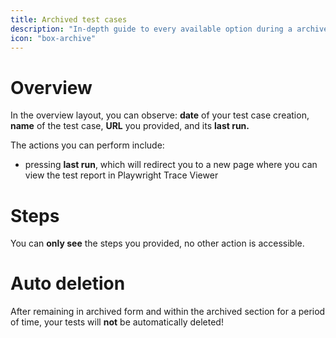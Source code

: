 ```yaml
---
title: Archived test cases
description: "In-depth guide to every available option during a archived test case scenario."
icon: "box-archive"
---
```


# Overview

In the overview layout, you can observe: **date** of your test case creation, **name** of the test case, **URL** you provided, and its **last run.**

The actions you can perform include:
- pressing **last run**, which will redirect you to a new page where you can view the test report in Playwright Trace Viewer

# Steps

You can **only see** the steps you provided, no other action is accessible.

<Snippet file="snippet-debug.mdx" />

# Auto deletion

After remaining in archived form and within the archived section for a period of time, your tests will **not** be automatically deleted!

<Frame caption="caption goes here">
    <iframe
        width={560}
        height={345}
        frameBorder={0}
        style={{borderRadius: 0.5 + 'rem'}}
        src=""
        allow="clipboard-write"
        frameborder="0"
        webkitallowfullscreen="true"
        mozallowfullscreen="true"
        allowfullscreen>
    </iframe>
</Frame>